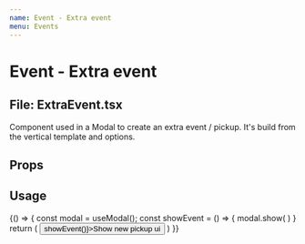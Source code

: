 ```yaml
---
name: Event - Extra event
menu: Events
---
```



# Event - Extra event
## File: ExtraEvent.tsx

Component used in a Modal to create an extra event / pickup. It's build from the vertical template and options.

## Props

<Props of={ExtraEvent} />

## Usage

<Playground>
  {() => {
    const modal = useModal();
    const showEvent = () => {
        modal.show(
            <ExtraEvent
                start={new Date()}
                end={new Date()}
            />
        )
    }
    return (
        <button onClick={() => showEvent()}>Show new pickup ui</button>
    )
  }}
</Playground>
